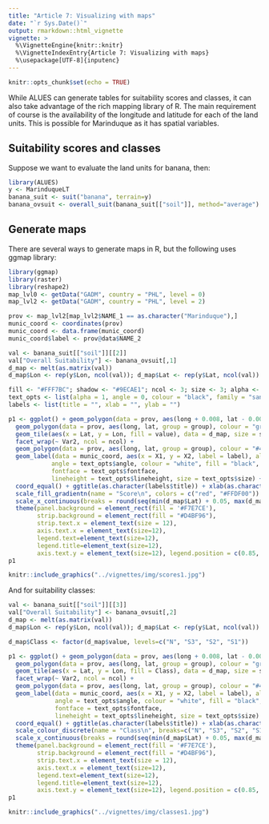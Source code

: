 ```yaml
---
title: "Article 7: Visualizing with maps"
date: "`r Sys.Date()`"
output: rmarkdown::html_vignette
vignette: >
  %\VignetteEngine{knitr::knitr}
  %\VignetteIndexEntry{Article 7: Visualizing with maps}
  %\usepackage[UTF-8]{inputenc}
---
```

```r
knitr::opts_chunk$set(echo = TRUE)
```
While ALUES can generate tables for suitability scores and classes, it can also take advantage of the rich mapping library of R. The main requirement of course is the availability of the longitude and latitude for each of the land units. This is possible for Marinduque as it has spatial variables.

## Suitability scores and classes
Suppose we want to evaluate the land units for banana, then:
```r
library(ALUES)
y <- MarinduqueLT
banana_suit <- suit("banana", terrain=y)
banana_ovsuit <- overall_suit(banana_suit[["soil"]], method="average")
```

## Generate maps
There are several ways to generate maps in R, but the following uses ggmap library:
```r
library(ggmap)
library(raster)
library(reshape2)
map_lvl0 <- getData("GADM", country = "PHL", level = 0)
map_lvl2 <- getData("GADM", country = "PHL", level = 2)

prov <- map_lvl2[map_lvl2$NAME_1 == as.character("Marinduque"),]
munic_coord <- coordinates(prov)
munic_coord <- data.frame(munic_coord)
munic_coord$label <- prov@data$NAME_2

val <- banana_suit[["soil"]][[2]]
val["Overall Suitability"] <- banana_ovsuit[,1]
d_map <- melt(as.matrix(val))
d_map$Lon <- rep(y$Lon, ncol(val)); d_map$Lat <- rep(y$Lat, ncol(val))

fill <- "#FFF7BC"; shadow <- "#9ECAE1"; ncol <- 3; size <- 3; alpha <- 1
text_opts <- list(alpha = 1, angle = 0, colour = "black", family = "sans", fontface = 1, lineheight = 1, size = 3)
labels <- list(title = "", xlab = "", ylab = "")

p1 <- ggplot() + geom_polygon(data = prov, aes(long + 0.008, lat - 0.005, group = group), fill = shadow) + 
  geom_polygon(data = prov, aes(long, lat, group = group), colour = "grey50", fill = fill) +
  geom_tile(aes(x = Lat, y = Lon, fill = value), data = d_map, size = size, alpha = alpha) +
  facet_wrap(~ Var2, ncol = ncol) +
  geom_polygon(data = prov, aes(long, lat, group = group), colour = "#4E4E4C", alpha = 0) +
  geom_label(data = munic_coord, aes(x = X1, y = X2, label = label), alpha = 0.5,
            angle = text_opts$angle, colour = "white", fill = "black", family = text_opts$family,
            fontface = text_opts$fontface,
            lineheight = text_opts$lineheight, size = text_opts$size) +
  coord_equal() + ggtitle(as.character(labels$title)) + xlab(as.character(labels$xlab)) + ylab(as.character(labels$ylab)) +
  scale_fill_gradientn(name = "Score\n", colors = c("red", "#FFDF00")) +
  scale_x_continuous(breaks = round(seq(min(d_map$Lat) + 0.05, max(d_map$Lat), len = 3), 2)) +
  theme(panel.background = element_rect(fill = '#F7E7CE'), 
        strip.background = element_rect(fill = "#D4BF96"),
        strip.text.x = element_text(size = 12),
        axis.text.x = element_text(size=12), 
        legend.text=element_text(size=12),
        legend.title=element_text(size=12),
        axis.text.y = element_text(size=12), legend.position = c(0.85, 0.25))
p1
```
```r
knitr::include_graphics("../vignettes/img/scores1.jpg")
```
And for suitability classes:
```r
val <- banana_suit[["soil"]][[3]]
val["Overall Suitability"] <- banana_ovsuit[,2]
d_map <- melt(as.matrix(val))
d_map$Lon <- rep(y$Lon, ncol(val)); d_map$Lat <- rep(y$Lat, ncol(val))

d_map$Class <- factor(d_map$value, levels=c("N", "S3", "S2", "S1"))

p1 <- ggplot() + geom_polygon(data = prov, aes(long + 0.008, lat - 0.005, group = group), fill = shadow) + 
  geom_polygon(data = prov, aes(long, lat, group = group), colour = "grey50", fill = fill) +
  geom_tile(aes(x = Lat, y = Lon, fill = Class), data = d_map, size = size, alpha = alpha) +
  facet_wrap(~ Var2, ncol = ncol) +
  geom_polygon(data = prov, aes(long, lat, group = group), colour = "#4E4E4C", alpha = 0) +
  geom_label(data = munic_coord, aes(x = X1, y = X2, label = label), alpha = 0.5,
             angle = text_opts$angle, colour = "white", fill = "black", family = text_opts$family,
             fontface = text_opts$fontface,
             lineheight = text_opts$lineheight, size = text_opts$size) +
  coord_equal() + ggtitle(as.character(labels$title)) + xlab(as.character(labels$xlab)) + ylab(as.character(labels$ylab)) +
  scale_colour_discrete(name = "Class\n", breaks=c("N", "S3", "S2", "S1"), labels=c("N", "S3", "S2", "S1")) +
  scale_x_continuous(breaks = round(seq(min(d_map$Lat) + 0.05, max(d_map$Lat), len = 3), 2)) +
  theme(panel.background = element_rect(fill = '#F7E7CE'), 
        strip.background = element_rect(fill = "#D4BF96"),
        strip.text.x = element_text(size = 12),
        axis.text.x = element_text(size=12), 
        legend.text=element_text(size=12),
        legend.title=element_text(size=12),
        axis.text.y = element_text(size=12), legend.position = c(0.85, 0.25))
p1
```
```r
knitr::include_graphics("../vignettes/img/classes1.jpg")
```